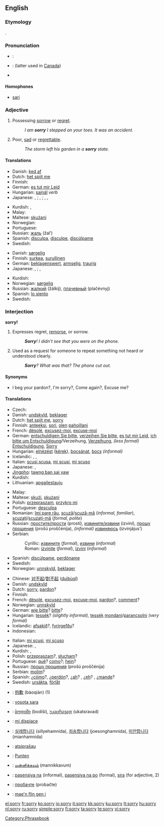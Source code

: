 ==English==

{{rank|example|class|century|985|sorry|share|working|breath}}

===Etymology===
{{OE.}} {{term|sarig|sāriġ|lang=ang}}.

===Pronunciation===
*{{italbrac|[[RP]]}}: {{IPA|/ˈsɒri/}}
*{{italbrac|US}}: {{IPA|/ˈsɑːri/ or /ˈsɔːri/}} (latter used in [[Canadian English|Canada]])
*{{audio|en-us-sorry.ogg|Audio (US)}}

====Homophones====
*[[sari]]

===Adjective===
{{en-adj|sorri|er}}

# Possessing [[sorrow]] or [[regret]].
#:''I am '''sorry''' I stepped on your toes.  It was an accident.''
# Poor, [[sad]] or [[regrettable]].
#:''The storm left his garden in a '''sorry''' state.''

====Translations====
{{trans-top|possessing sorrow or regret}}
* Danish: [[ked af]]
* Dutch: [[het spijt me]]
* Finnish: {{t+|fi|paha|alt=pahoillaan}}
* German: [[es tut mir Leid]]
* Hungarian: [[sajnál]] ''verb''
* Japanese: {{qualifier|disagree one's mistake}} {{t-|ja|残念な|tr=zannen na|sc=Jpan}}, {{t-|ja|遺憾な|tr=ikan na|sc=Jpan}}; {{qualifier|agree one's mistake}} {{t|ja|すまない|tr=sumanai|sc=Jpan}}, {{t|ja|申し訳ない|tr=moushiwakenai|sc=Jpan}}; {{qualifier|regret}} {{t-|ja|残念な|tr=zannen na|sc=Jpan}}, {{t-|ja|遺憾な|tr=ikan na|sc=Jpan}}, {{t-|ja|恐縮な|tr=kyōshuku na|sc=Jpan}}
{{trans-mid}}
* Kurdish: {{KUchar|[[خه‌جاڵه‌ت]]}}, {{KUchar|[[لێبوردن]]}}
* Malay: {{t-|ms|maaf|xs=Malay}}
* Maltese: [[skużani]]
* Norwegian: {{t+|no|lei}}
* Portuguese: {{t+|pt|desculpa}}
* Russian: [[жаль]] (žal’)
* Spanish: [[disculpa]], [[disculpe]], [[discúlpame]] 
* Swedish: {{t+|sv|ledsen}}
{{trans-bottom}}

{{trans-top|poor, regrettable}}
* Danish: [[sørgelig]]
* Finnish: [[surkea]], [[surullinen]]
* German: [[beklagenswert]], [[armselig]], [[traurig]]
* Japanese: {{qualifier|poor}} {{t|ja|気の毒な|tr=kinodoku na|sc=Jpan}}, {{t-|ja|かわいそうな|tr=kawaisō na|sc=Jpan}}; {{qualifier|regrettable}} {{t-|ja|残念な|tr=zannen na|sc=Jpan}}, {{t-|ja|遺憾な|tr=ikan na|sc=Jpan}}
{{trans-mid}}
* Kurdish: {{t+|ku|په‌شیمان|sc=KUchar}}
* Norwegian: [[sørgelig]]
* Russian: [[жалкий]] (žálkij), [[плачевный]] (plačévnyj)
* Spanish: [[lo siento]]
* Swedish: {{t+|sv|sorglig}}
{{trans-bottom}}

===Interjection===
'''sorry!'''

# Expresses regret, [[remorse]], or sorrow.
#:'''''Sorry'''!  I didn't see that you were on the phone.''
# Used as a request for someone to repeat something not heard or understood clearly.
#:'''''Sorry'''?  What was that?  The phone cut out.''

====Synonyms====
* {{sense|request to repeat}} I beg your pardon?, I'm sorry?, Come again?, Excuse me? {{US}}

====Translations====
{{trans-top|expression of regret or sorrow}}
* Czech: {{t-|cs|promiňte}}
* Danish: [[undskyld]], [[beklager]]
* Dutch: [[het spijt me]], [[sorry]]
* Finnish: [[anteeksi]], [[sori]], [[olla|olen]] [[paha|pahoillani]]
* French: [[désolé]], [[excusez-moi]], [[excuse-moi]]
* German: [[entschuldigen Sie bitte]], [[verzeihen Sie bitte]], [[es tut mir Leid]], [[ich bitte um Entschuldigung]]/Verzeihung, [[Verzeihung]], ''(less formal)'' [[Entschuldigung]], [[Sorry]]
* Hungarian: [[elnézést]] ([[kérek]]), [[bocsánat]], [[bocs]] ''(informal)''
* Icelandic: {{t+|is|fyrirgefðu}}, {{t-|is|afsakið}}, {{t-|is|fyrirgefðu mér}}
* Italian: [[scusi]],[[scusa]], [[mi scusi]], [[mi scuso]]
* Japanese: {{t-|ja|すみません|tr=sumimasen|sc=Jpan}}, {{t+|ja|ごめんなさい|tr=gomennasai|sc=Jpan}}
* [[Jingpho]]: [[tawng ban sai yaw]]
* Kurdish: {{KUchar|[[ببووره‌]]}}
* Lithuanian: [[apgailestauju]]
{{trans-mid}}
* Malay: {{t-|ms|maaf|xs=Malay}}
* Maltese: [[skużi]], [[skużani]]
* Polish: [[przepraszam]], [[przykro mi]]
* Portuguese: [[desculpa]]
* Romanian: [[îmi pare rău]], [[scuză]]/[[scuză-mă]] (''informal, familiar''), [[scuzaţi]]/[[scuzaţi-mă]] (''formal, polite'')
* Russian: [[простить|простите/прости]] (prostí), [[извинить|извините/извини]] (izviní), [[прошу прощения]] (prošú proščénija), ''(informal)'' [[извиниться|извиняюсь]] (izvinjájus’)
* Serbian:
*: Cyrillic: [[извините]] (''formal''), [[извини]] (''informal'')
*: Roman: [[izvinite]] (''formal''), [[izvini]] (''informal'')
* Spanish: [[discúlpame]], [[perdóname]]
* Swedish: {{t-|sv|förlåt}}
* Norwegian: [[unnskyld]], [[beklager]]
{{trans-bottom}}

{{trans-top|request to repeat}}
* Chinese: [[对不起]]/[[對不起]] ([[duìbùqǐ]])
* Danish: [[undskyld]]
* Dutch: [[sorry]], [[pardon]]?
* Finnish: {{t+|fi|anteeksi}}
* French: [[désolé]], [[excusez-moi]], [[excuse-moi]], [[pardon]]?, [[comment]]?
* Norwegian: [[unnskyld]]
* German: [[wie bitte]]? [[bitte]]?
* Hungarian: [[tessék]]? ''(slightly informal),'' [[tessék]] [[mondani]]/[[parancsolni]] ''(very formal)''
* Icelandic: [[afsakið]]?, [[fyrirgefðu]]?
* Indonesian: {{t-|id|maaf|xs=Indonesian}}
{{trans-mid}}
* Italian: [[mi scusi]], [[mi scuso]]
* Japanese: {{t-|ja|すみません|tr=sumimasen|sc=Jpan}}, {{t+|ja|ごめんなさい|tr=gomennasai|sc=Jpan}}
* Kurdish: {{KUchar|[[ببووره‌]]}}, {{KUchar|[[به‌ڵێ]]}}
* Polish: [[przepraszam]]?, [[słucham]]?
* Portuguese: [[quê]]? [[como#Portuguese|como]]?; [[hein]]?
* Russian: [[прошу прощения]] (prošú proščénija)
* Serbian: [[molim]]?
* Spanish: ¿[[cómo]]?, ¿[[perdón]]?, ¿[[ah#Spanish|ah]]? {{italbrac|Colombia|Puerto Rico|Venezuela|colloquial}}, ¿[[eh#Spanish|eh]]?  {{italbrac|Cuba|Spain|colloquial}}, ¿[[mande]]? {{italbrac|Mexico|colloquial}}
* Swedish: [[ursäkta]], [[förlåt]]
{{trans-bottom}}

{{checktrans-top}}
*{{ttbc|Chinese}}: [[抱歉]] (bàoqiàn) (1)
*{{ttbc|Fijian}}: [[vosota sara]]
*{{ttbc|Georgian}}: [[ბოდიში]] (bodiši), [[უკაცრავად]] (ukatsravad)
*{{ttbc|Italian}}: [[mi dispiace]]
*{{ttbc|Korean}}: [[실례합니다]] (sillyehamnida), [[죄송합니다]] (joesonghamnida), [[미안합니다]] (mianhamnida)
{{checktrans-mid}}
*{{ttbc|Lithuanian}}: [[atsiprašau]]
*{{ttbc|Sudanese}}: [[Punten]]
*{{ttbc|Tamil}}: [[மன்னிக்கவும்]] (mannikkavum)
*{{ttbc|Tagalog}}: [[pasensiya na]] (informal), [[pasensiya na po]] (formal), [[sira]] (for adjective, 2)
*{{ttbc|Ukrainian}}: [[пробачте]] (probačte)
*{{ttbc|Welsh}}: [[mae'n flin gen i]]
{{checktrans-bottom}}

[[Category:Phrasebook]]

[[el:sorry]]
[[fr:sorry]]
[[ko:sorry]]
[[io:sorry]]
[[it:sorry]]
[[kk:sorry]]
[[ku:sorry]]
[[lt:sorry]]
[[hu:sorry]]
[[nl:sorry]]
[[ru:sorry]]
[[simple:sorry]]
[[fi:sorry]]
[[ta:sorry]]
[[te:sorry]]
[[vi:sorry]]